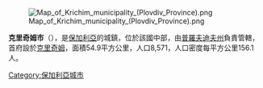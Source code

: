 [[Image:Map_of_Krichim_municipality_(Plovdiv_Province).png|right]]

'''克里奇姆市'''（{{lang-bg|Кричим}}），是[[保加利亞|保加利亞]]的城鎮，位於該國中部，由[[普羅夫迪夫州|普羅夫迪夫州]]負責管轄，首府設於[[克里奇姆|克里奇姆]]，面積54.9平方公里，人口8,571，人口密度每平方公里156.1人。

{{Coord|42.05|N|24.467|E|display=title}}

{{Bulgaria-geo-stub}}
[[Category:保加利亞城市|Category:保加利亞城市]]